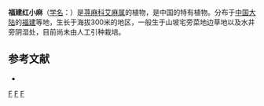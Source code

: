 {{Speciesbox 
| taxon = Laportea fujianensis
| authority = [[陈家瑞|C. J. Chen]]
}}
'''福建红小麻'''（[[学名|学名]]：{{lang|la|''Laportea fujianensis''}}）是[[荨麻科|荨麻科]][[艾麻属|艾麻属]]的植物，是中国的特有植物。分布于[[中国大陆|中国大陆]]的[[福建|福建]]等地，生长于海拔300米的地区，一般生于山坡宅旁菜地边草地以及水井旁阴湿处，目前尚未由人工引种栽培。

== 参考文献 ==
<div class="references-small">
* {{cite web| url =http://www.bioinfo.cn/db05/KmzwSpecies.php?action=view&id=23305| title =福建红小麻| work =《中国高等植物数据库全库》| publisher =中国科学院微生物研究所| author =昆明植物研究所| accessdate =2009-02-26| deadurl =yes| archiveurl =https://web.archive.org/web/20160305072553/http://www.bioinfo.cn/db05/KmzwSpecies.php?action=view&id=23305| archivedate =2016-03-05}}
</div>
{{Taxonbar|from=Q15232645}}

[[Category:艾麻属|F]]
[[Category:中國特有植物|F]]
[[Category:福建植物|F]]